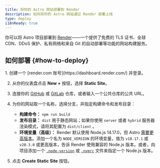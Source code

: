 ```yaml
---
title: 将你的 Astro 网站部署到 Render
description: 如何将你的 Astro 网站通过 Render 部署上线
type: deploy
i18nReady: true
---
```


你可以将 Astro 项目部署到 [Render](https://render.com/)——一个提供了免费的 TLS 证书、全球 CDN、DDoS 保护、私有网络和来自 Git 的自动部署等功能的网站构建服务。

## 如何部署 \{#how-to-deploy\}

<Steps>
1. 创建一个 [render.com 账号](https://dashboard.render.com/) 并登录。

2. 从你的仪表盘点击 **New +** 按钮，选择 **Static Site**。

3. 连接你的 [GitHub](https://github.com/) 或 [GitLab](https://about.gitlab.com/) 仓库，或者输入一个公共仓库的公共 URL。

4. 为你的网站取一个名称，选择分支，并指定构建命令和发布目录：
   - **构建命令：** `npm run build`
   - **发布目录：** `dist` 用于静态网站；如果你使用 `server` 或者 `hybrid` 服务器渲染模式，请将其配置为 `dist/client` 。
   - **环境变量（高级）：** Render 默认使用 Node.js 14.17.0，但 Astro [需要更高版本](/zh-cn/install-and-setup/#prerequisites)。添加一个名为 `NODE_VERSION` 的环境变量，值为 `v18.17.1` 或 `v20.3.0` 或更高版本，告诉 Render 使用兼容的 Node.js 版本。或者，向项目添加一个 [`.node-version`](https://render.com/docs/node-version) 或 [`.nvmrc`](https://render.com/docs/node-version) 文件来指定一个 Node.js 版本。

5. 点击 **Create Static Site** 按钮。
</Steps>
